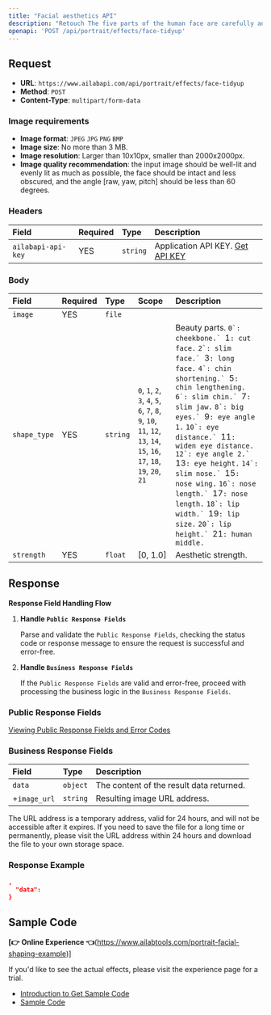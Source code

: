 ```yaml
---
title: "Facial aesthetics API"
description: "Retouch The five parts of the human face are carefully adjusted, and the adjustment content is：big eyes, slim face, slim chin, mouth shape, slim nose, etc."
openapi: 'POST /api/portrait/effects/face-tidyup'
---
```


## Request

- **URL**: `https://www.ailabapi.com/api/portrait/effects/face-tidyup`
- **Method**: `POST`
- **Content-Type**: `multipart/form-data`

### Image requirements

- **Image format**: `JPEG` `JPG` `PNG` `BMP`
- **Image size**: No more than 3 MB.
- **Image resolution**: Larger than 10x10px, smaller than 2000x2000px.
- **Image quality recommendation**: the input image should be well-lit and evenly lit as much as possible, the face should be intact and less obscured, and the angle [raw, yaw, pitch] should be less than 60 degrees.

### Headers

| Field              | Required | Type     | Description                                        |
|:-------------------|:---------|:---------|:---------------------------------------------------|
| `ailabapi-api-key` | YES      | `string` | Application API KEY. [Get API KEY](/doc/get-api-key) |

### Body

| Field        | Required | Type     | Scope                                                                                                                                                                                                                                                                                                     | Description                                                                                                                                                                                                                                                                                                                                                                                                                                                                                                                                                                                                                       |
|:-------------|:---------|:---------|:----------------------------------------------------------------------------------------------------------------------------------------------------------------------------------------------------------------------------------------------------------------------------------------------------------|:----------------------------------------------------------------------------------------------------------------------------------------------------------------------------------------------------------------------------------------------------------------------------------------------------------------------------------------------------------------------------------------------------------------------------------------------------------------------------------------------------------------------------------------------------------------------------------------------------------------------------------|
| `image`      | YES      | `file`   |                                                                                                                                                                                                                                                                                                           |                                                                                                                                                                                                                                                                                                                                                                                                                                                                                                                                                                                                                                   |
| `shape_type` | YES      | `string` | ``0``, ``1``, ``2``, ``3``, ``4``, ``5``, ``6``, ``7``, ``8``, ``9``, ``10``, ``11``, ``12``, ``13``, ``14``, ``15``, ``16``, ``17``, ``18``, ``19``, ``20``, ``21`` | Beauty parts. ``0`: cheekbone.` ``1`: cut face.` ``2`: slim face.` ``3`: long face.` ``4`: chin shortening.` ``5`: chin lengthening.` ``6`: slim chin.` ``7`: slim jaw.` ``8`: big eyes.` ``9`: eye angle 1.` ``10`: eye distance.` ``11`: widen eye distance.` ``12`: eye angle 2.` ``13`: eye height.` ``14`: slim nose.` ``15`: nose wing.` ``16`: nose length.` ``17`: nose length.` ``18`: lip width.` ``19`: lip size.` ``20`: lip height.` ``21`: human middle.` |
| `strength`   | YES      | `float`  | [0, 1.0]                                                                                                                                                                                                                                                                                                  | Aesthetic strength.                                                                                                                                                                                                                                                                                                                                                                                                                                                                                                                                                                                                               |

## Response

**Response Field Handling Flow**

1. **Handle `Public Response Fields`**

   Parse and validate the `Public Response Fields`, checking the status code or response message to ensure the request is successful and error-free.

2. **Handle `Business Response Fields`**

   If the `Public Response Fields` are valid and error-free, proceed with processing the business logic in the `Business Response Fields`.

### Public Response Fields

<a href="/docs/response-description" target="_blank">Viewing Public Response Fields and Error Codes</a>

### Business Response Fields

| Field        | Type     | Description                              |
|:-------------|:---------|:-----------------------------------------|
| `data`       | `object` | The content of the result data returned. |
| +`image_url` | `string` | Resulting image URL address.             |

The URL address is a temporary address, valid for 24 hours, and will not be accessible after it expires. If you need to save the file for a long time or permanently, please visit the URL address within 24 hours and download the file to your own storage space.

### Response Example

```json
,
  "data":           
}
```

## Sample Code

**[👉 Online Experience 👈**(https://www.ailabtools.com/portrait-facial-shaping-example)]

If you'd like to see the actual effects, please visit the experience page for a trial.

- [Introduction to Get Sample Code](get-sample-code)
- [Sample Code][PostmanURL]

[PostmanURL]: https://documenter.getpostman.com/view/26387069/2s93JxqgHE#85c52033-3033-426d-b7ea-ac62a2326eb5